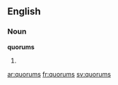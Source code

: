 {{also|Quorums}}
==English==

===Noun===
'''quorums'''

# {{plural of|[[quorum]]}}

[[ar:quorums]]
[[fr:quorums]]
[[sv:quorums]]